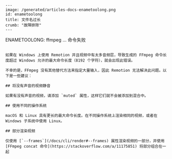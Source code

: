 ```
---
image: /generated/articles-docs-enametoolong.png
id: enametoolong
title: 文件名过长
crumb: "故障排除"
---

```
ENAMETOOLONG: ffmpeg ... 命令失败
```

如果在 Windows 上使用 Remotion 并且视频中有太多音频层，导致生成的 FFmpeg 命令长度超过 Windows 允许的最大命令长度（8192 个字符），就会出现此错误。

不幸的是，FFmpeg 没有其他替代方法来指定大量输入，因此 Remotion 无法解决此问题。以下是一些建议：

## 将没有声音的视频静音

如果有没有声音的视频，请添加 `muted` 属性，这样它们就不会被添加到混合中。

## 使用不同的操作系统

macOS 和 Linux 具有更长的最大命令长度。在不同操作系统上渲染相同的视频，或者在 Windows 子系统中使用 Linux。

## 部分渲染视频

仅使用 [`--frames`](/docs/cli/render#--frames) 属性渲染视频的一部分，并使用 [FFmpeg concat 命令](https://stackoverflow.com/a/11175851) 将部分组合在一起
```

